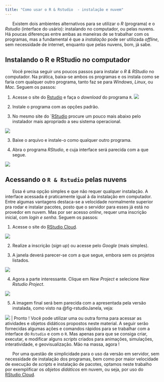 ```yaml
---
title: "Como usar o R & Rstudio  - instalação e nuvem"
---
```



|       Existem dois ambientes alternativos para se utilizar o *R* (programa) e o *Rstudio* (interface do usário): instalando no computador, ou pelas nuvens. Há poucas diferenças entre ambas as maneiras de se trabalhar com os programas, mas a fundamental é que a *instalação* pode ser utilizada *offline*, sem necessidade de internet, enquanto que pelas nuvens, bom, já sabe. 

## Instalando o R e RStudio no computador

|       Você precisa seguir uns poucos passos para instalar o *R & RStudio* no computador. Na prática, baixa-se ambos os programas e os instala como se faria com qualquer outro programa, tanto faz se para *Windows*, *Linux*, ou *Mac*. Seguem os passos:
1. Acesse o site do [Rstudio](https://posit.co/download/rstudio-desktop/) e faça o *download* do programa `R`.
![](rstudioSite.png)
1. Instale o programa com as opções padrão.

2. No mesmo site do ´[RStudio](https://posit.co/download/rstudio-desktop/) procure um pouco mais abaixo pelo instalador mais apropriado a seu sistema operacional.

![](rstudioInstala.png)

3. Baixe o arquivo e instale-o como qualquer outro programa.

4. Abra o programa *RStudio*, e cuja interface será parecida com a que segue.

![](rstudioJanela.png){#fig-rstudioJanela}


## Acessando o `R & Rstudio` pelas nuvens

|       Essa é uma opção simples e que não requer qualquer instalação. A interface acessada é praticamente igual à da instalação em computador. Entre algumas vantagens destaca-se a velocidade normalmente superior pra rodar e instalar pacotes, posto que o servidor para esses já está no provedor em nuvem. Mas por ser acesso *online*, requer uma inscrição inicial, com *login e senha*. Seguem os passos:

1. Acesse o site do [RStudio Cloud](https://login.posit.cloud/login?redirect=%2Foauth%2Fauthorize%3Fredirect_uri%3Dhttps%253A%252F%252Fposit.cloud%252Flogin%26client_id%3Dposit-cloud%26response_type%3Dcode%26show_auth%3D0). 

![](rstudioNuvem.png)

2. Realize a inscrição (*sign up*) ou acesse pelo *Google* (mais simples).

3. A janela deverá parecer-se com a que segue, embora sem os projetos listados.

![](rstudioCloudMain)

4. Agora a parte interessante. Clique em *New Project* e selecione *New Rstudio Project*.

![](rstudioCloudNewProj.png)

5. A imagem final será bem parecida com a apresentada pela versão instalada, como visto na @fig-rstudioJanela, veja:

![](rstudioCloudFinal.png)
|       Pronto ! Você pode utilizar uma ou outra forma para acessar as atividades e objetos didáticos propostos neste material. A seguir serão fornecidas algumas ações e comandos rápidos para se trabalhar com a interface do `Rstudio` e com o `R`. Mas apenas para que se consiga criar, executar, e modificar alguns *scripts* criados para animações, simulações, interatividade, e geovisualização. Mão na massa, agora !

|       Por uma questão de simplicidade para o uso da versão em servidor, sem necessidade de instalação dos programas, bem como por maior velocidade de execução de *scripts* e instalação de pacotes, optamos neste trabalho por exemplificar os *objetos didáticos* em nuvem, ou seja, por uso do [RStudio Cloud](https://posit.cloud/).
